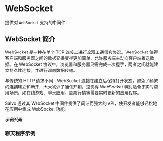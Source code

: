 # WebSocket


提供对 `WebSocket` 支持的中间件.

## WebSocket 简介

WebSocket 是一种在单个 TCP 连接上进行全双工通信的协议。WebSocket 使得客户端和服务器之间的数据交换变得更加简单，允许服务端主动向客户端推送数据。在 WebSocket 协议中，浏览器和服务器只需完成一次握手，两者之间就能建立持久性连接，并进行双向数据传输。

与传统的 HTTP 请求不同，WebSocket 连接在建立后保持打开状态，避免了频繁的连接建立和断开，大大减少了通信开销。这使得 WebSocket 特别适合于实时应用场景，如在线游戏、聊天应用、股票行情等需要实时更新的应用程序。

Salvo 通过其 WebSocket 中间件提供了简洁而强大的 API，使开发者能够轻松地在应用中集成 WebSocket 功能。

_**示例代码**_ 

<Tabs>
<Tab label="main.rs">
<WebsocketMainCode/>
</Tab>
<Tab label="Cargo.toml">
<WebsocketCargoCode/>
</Tab>
</Tabs>

### 聊天程序示例

<Tabs>
<Tab label="main.rs">
<WebsocketChatMainCode/>
</Tab>
<Tab label="Cargo.toml">
<WebsocketChatCargoCode/>
</Tab>
</Tabs>